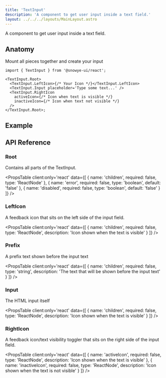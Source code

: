 ```yaml
---
title: 'TextInput'
description: 'A component to get user input inside a text field.'
layout: ../../../layouts/MainLayout.astro
---
```



A component to get user input inside a text field.

## Anatomy

Mount all pieces together and create your input

```tsx
import { TextInput } from '@snowye-ui/react';

<TextInput.Root>
  <TextInput.LeftIcon>{/* Your Icon */}</TextInput.LeftIcon>
  <TextInput.Input placeholder='Type some text...' />
  <TextInput.RightIcon
    activeIcon={/* Icon when text is visible */}
    inactiveIcon={/* Icon when text not visible */}
  />
</TextInput.Root>;
```

## Example

<HeroContainer client:idle>
  <TextInputDemo client:idle />
</HeroContainer>

## API Reference

### Root

Contains all parts of the TextInput.

<PropsTable
  client:only='react'
  data={[
    {
      name: 'children',
      required: false,
      type: 'ReactNode'
    },
    {
      name: 'error',
      required: false,
      type: 'boolean',
      default: 'false'
    },
    {
      name: 'disabled',
      required: false,
      type: 'boolean',
      default: 'false'
    }
  ]}
/>

### LeftIcon

A feedback icon that sits on the left side of the input field.

<PropsTable
  client:only='react'
  data={[
    {
      name: 'children',
      required: false,
      type: 'ReactNode',
      description: 'Icon shown when the text is visible'
    }
  ]}
/>

### Prefix

A prefix text shown before the input text

<PropsTable
  client:only='react'
  data={[
    {
      name: 'children',
      required: false,
      type: 'string',
      description: 'The text that will be shown before the input text'
    }
  ]}
/>

### Input

The HTML input itself

<PropsTable
  client:only='react'
  data={[
    {
      name: 'children',
      required: false,
      type: 'ReactNode',
      description: 'Icon shown when the text is visible'
    }
  ]}
/>

### RightIcon

A feedback icon/text visibility toggler that sits on the right side of the input field.

<PropsTable
  client:only='react'
  data={[
    {
      name: 'activeIcon',
      required: false,
      type: 'ReactNode',
      description: 'Icon shown when the text is visible'
    },
    {
      name: 'inactiveIcon',
      required: false,
      type: 'ReactNode',
      description: 'Icon shown when the text is not visible'
    }
  ]}
/>

